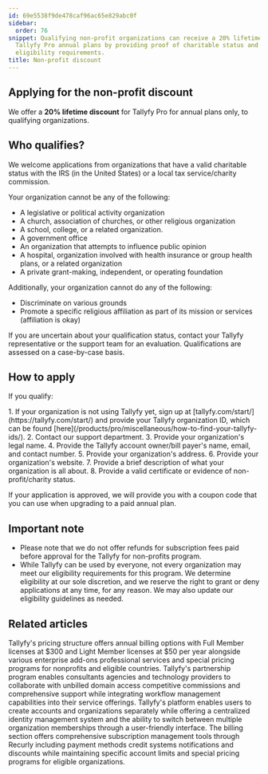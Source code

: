 ```yaml
---
id: 69e5538f9de478caf96ac65e829abc0f
sidebar:
  order: 76
snippet: Qualifying non-profit organizations can receive a 20% lifetime discount on
  Tallyfy Pro annual plans by providing proof of charitable status and meeting specific
  eligibility requirements.
title: Non-profit discount
---
```



## Applying for the non-profit discount

We offer a **20% lifetime discount** for Tallyfy Pro for annual plans only, to qualifying organizations.

## Who qualifies?

We welcome applications from organizations that have a valid charitable status with the IRS (in the United States) or a local tax service/charity commission.

Your organization cannot be any of the following:

- A legislative or political activity organization
- A church, association of churches, or other religious organization
- A school, college, or a related organization.
- A government office
- An organization that attempts to influence public opinion
- A hospital, organization involved with health insurance or group health plans, or a related organization
- A private grant-making, independent, or operating foundation

Additionally, your organization cannot do any of the following:

- Discriminate on various grounds
- Promote a specific religious affiliation as part of its mission or services (affiliation is okay)

If you are uncertain about your qualification status, contact your Tallyfy representative or the support team for an evaluation. Qualifications are assessed on a case-by-case basis.

## How to apply

If you qualify:

<Steps>
1. If your organization is not using Tallyfy yet, sign up at [tallyfy.com/start/](https://tallyfy.com/start/) and provide your Tallyfy organization ID, which can be found [here](/products/pro/miscellaneous/how-to-find-your-tallyfy-ids/).
2. Contact our support department.
3. Provide your organization's legal name.
4. Provide the Tallyfy account owner/bill payer's name, email, and contact number.
5. Provide your organization's address.
6. Provide your organization's website.
7. Provide a brief description of what your organization is all about.
8. Provide a valid certificate or evidence of non-profit/charity status.
</Steps>

If your application is approved, we will provide you with a coupon code that you can use when upgrading to a paid annual plan.

## Important note

- Please note that we do not offer refunds for subscription fees paid before approval for the Tallyfy for non-profits program.
- While Tallyfy can be used by everyone, not every organization may meet our eligibility requirements for this program. We determine eligibility at our sole discretion, and we reserve the right to grant or deny applications at any time, for any reason. We may also update our eligibility guidelines as needed.


## Related articles
<CardGrid>
<LinkTitleCard header="<b>Pro > Pricing</b>" href="/products/pro/pricing/" > Tallyfy's pricing structure offers annual billing options with Full Member licenses at $300 and Light Member licenses at $50 per year alongside various enterprise add-ons professional services and special pricing programs for nonprofits and eligible countries. </LinkTitleCard>
<LinkTitleCard header="<b>Miscellaneous > Become a Tallyfy partner</b>" href="/products/pro/miscellaneous/how-can-i-become-a-tallyfy-partner/" > Tallyfy's partnership program enables consultants agencies and technology providers to collaborate with unbilled domain access competitive commissions and comprehensive support while integrating workflow management capabilities into their service offerings. </LinkTitleCard>
<LinkTitleCard header="<b>Tutorials > Create an organization</b>" href="/products/pro/tutorials/how-can-i-create-a-new-tallyfy-account/" > Tallyfy's platform enables users to create accounts and organizations separately while offering a centralized identity management system and the ability to switch between multiple organization memberships through a user-friendly interface. </LinkTitleCard>
<LinkTitleCard header="<b>Settings > Billing</b>" href="/products/pro/settings/billing/" > The billing section offers comprehensive subscription management tools through Recurly including payment methods credit systems notifications and discounts while maintaining specific account limits and special pricing programs for eligible organizations. </LinkTitleCard>
</CardGrid>